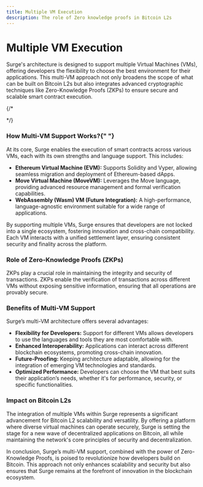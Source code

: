 ```yaml
---
title: Multiple VM Execution
description: The role of Zero knowledge proofs in Bitcoin L2s
---
```



# Multiple VM Execution

Surge's architecture is designed to support multiple Virtual Machines (VMs), offering developers the flexibility to choose the best environment for their applications. This multi-VM approach not only broadens the scope of what can be built on Bitcoin L2s but also integrates advanced cryptographic techniques like Zero-Knowledge Proofs (ZKPs) to ensure secure and scalable smart contract execution.

{/* <p align="center">
  <ZoomImage width="90%" src="/assets/multivm.png" alt="Multi VMs" />
</p> */}

### How Multi-VM Support Works?{" "}

At its core, Surge enables the execution of smart contracts across various VMs, each with its own strengths and language support. This includes:
- **Ethereum Virtual Machine (EVM):** Supports Solidity and Vyper, allowing seamless migration and deployment of Ethereum-based dApps.
- **Move Virtual Machine (MoveVM):** Leverages the Move language, providing advanced resource management and formal verification capabilities.
- **WebAssembly (Wasm) VM (Future Integration):** A high-performance, language-agnostic environment suitable for a wide range of applications.
  
By supporting multiple VMs, Surge ensures that developers are not locked into a single ecosystem, fostering innovation and cross-chain compatibility. Each VM interacts with a unified settlement layer, ensuring consistent security and finality across the platform.

### Role of Zero-Knowledge Proofs (ZKPs)
ZKPs play a crucial role in maintaining the integrity and security of transactions. ZKPs enable the verification of transactions across different VMs without exposing sensitive information, ensuring that all operations are provably secure. 

### Benefits of Multi-VM Support
Surge’s multi-VM architecture offers several advantages:

- **Flexibility for Developers:** Support for different VMs allows developers to use the languages and tools they are most comfortable with.
- **Enhanced Interoperability:** Applications can interact across different blockchain ecosystems, promoting cross-chain innovation.
- **Future-Proofing:** Keeping architecture adaptable, allowing for the integration of emerging VM technologies and standards.
- **Optimized Performance:** Developers can choose the VM that best suits their application’s needs, whether it's for performance, security, or specific functionalities.

### Impact on Bitcoin L2s

The integration of multiple VMs within Surge represents a significant advancement for Bitcoin L2 scalability and versatility. By offering a platform where diverse virtual machines can operate securely, Surge is setting the stage for a new wave of decentralized applications on Bitcoin, all while maintaining the network's core principles of security and decentralization.

In conclusion, Surge’s multi-VM support, combined with the power of Zero-Knowledge Proofs, is poised to revolutionize how developers build on Bitcoin. This approach not only enhances scalability and security but also ensures that Surge remains at the forefront of innovation in the blockchain ecosystem.
